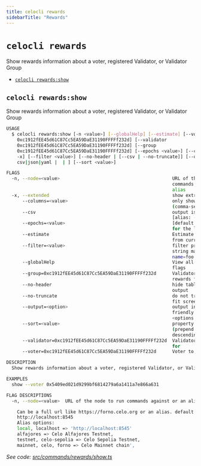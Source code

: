 ```yaml
---
title: celocli rewards
sidebarTitle: "Rewards"
---
```


`celocli rewards`
=================

Show rewards information about a voter, registered Validator, or Validator Group

* [`celocli rewards:show`](#celocli-rewardsshow)

## `celocli rewards:show`

Show rewards information about a voter, registered Validator, or Validator Group

```sh
USAGE
  $ celocli rewards:show [-n <value>] [--globalHelp] [--estimate] [--voter
    0xc1912fEE45d61C87Cc5EA59DaE31190FFFFf232d] [--validator
    0xc1912fEE45d61C87Cc5EA59DaE31190FFFFf232d] [--group
    0xc1912fEE45d61C87Cc5EA59DaE31190FFFFf232d] [--epochs <value>] [--columns <value> |
    -x] [--filter <value>] [--no-header | [--csv | --no-truncate]] [--output
    csv|json|yaml |  | ] [--sort <value>]

FLAGS
  -n, --node=<value>                                          URL of the node to run
                                                              commands against or an
                                                              alias
  -x, --extended                                              show extra columns
      --columns=<value>                                       only show provided columns
                                                              (comma-separated)
      --csv                                                   output is csv format
                                                              [alias: --output=csv]
      --epochs=<value>                                        [default: 1] Show results
                                                              for the last N epochs
      --estimate                                              Estimate voter rewards
                                                              from current votes
      --filter=<value>                                        filter property by partial
                                                              string matching, ex:
                                                              name=foo
      --globalHelp                                            View all available global
                                                              flags
      --group=0xc1912fEE45d61C87Cc5EA59DaE31190FFFFf232d      Validator Group to show
                                                              rewards for
      --no-header                                             hide table header from
                                                              output
      --no-truncate                                           do not truncate output to
                                                              fit screen
      --output=<option>                                       output in a more machine
                                                              friendly format
                                                              <options: csv|json|yaml>
      --sort=<value>                                          property to sort by
                                                              (prepend '-' for
                                                              descending)
      --validator=0xc1912fEE45d61C87Cc5EA59DaE31190FFFFf232d  Validator to show rewards
                                                              for
      --voter=0xc1912fEE45d61C87Cc5EA59DaE31190FFFFf232d      Voter to show rewards for

DESCRIPTION
  Show rewards information about a voter, registered Validator, or Validator Group

EXAMPLES
  show --voter 0x5409ed021d9299bf6814279a6a1411a7e866a631

FLAG DESCRIPTIONS
  -n, --node=<value>  URL of the node to run commands against or an alias

    Can be a full url like https://forno.celo.org or an alias. default:
    http://localhost:8545
    Alias options:
    local, localhost => 'http://localhost:8545'
    alfajores => Celo Alfajores Testnet,
    testnet, celo-sepolia => Celo Sepolia Testnet,
    mainnet, celo, forno => Celo Mainnet chain',
```

_See code: [src/commands/rewards/show.ts](https://github.com/celo-org/developer-tooling/tree/%40celo/celocli%407.1.0/packages/cli/src/commands/rewards/show.ts)_
